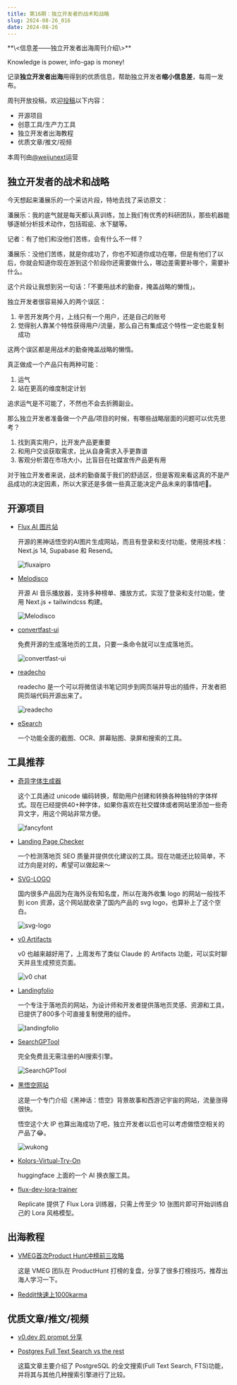 ```yaml
---
title: 第16期：独立开发者的战术和战略
slug: 2024-08-26_016
date: 2024-08-26
---
```


<Aside>
**\<信息差——独立开发者出海周刊介绍\>**

Knowledge is power, info-gap is money!

记录**独立开发者出海**用得到的优质信息，帮助独立开发者**缩小信息差**，每周一发布。

周刊开放投稿，欢迎[投稿](https://github.com/weijunext/gap.weijunext.com/issues)以下内容：
- 开源项目
- 创意工具/生产力工具
- 独立开发者出海教程
- 优质文章/推文/视频

本周刊由[@weijunext](https://x.com/intent/follow?screen_name=weijunext)运营
</Aside>

## 独立开发者的战术和战略

今天想起来潘展乐的一个采访片段，特地去找了采访原文：

潘展乐：我的底气就是每天都认真训练，加上我们有优秀的科研团队，那些机器能够逐帧分析技术动作，包括瑕疵、水下腿等。

记者：有了他们和没他们苦练，会有什么不一样？

潘展乐：没他们苦练，就是你成功了，你也不知道你成功在哪，但是有他们了以后，你就会知道你现在游到这个阶段你还需要做什么，哪边差需要补哪个，需要补什么。

这个片段让我想到另一句话：「不要用战术的勤奋，掩盖战略的懒惰」。

独立开发者很容易掉入的两个误区：

1. 辛苦开发两个月，上线只有一个用户，还是自己的账号
2. 觉得别人靠某个特性获得用户/流量，那么自己有集成这个特性一定也能复制成功

这两个误区都是用战术的勤奋掩盖战略的懒惰。

真正做成一个产品只有两种可能：

1. 运气
2. 站在更高的维度制定计划

追求运气是不可能了，不然也不会去折腾副业。

那么独立开发者准备做一个产品/项目的时候，有哪些战略层面的问题可以优先思考？

1. 找到真实用户，比开发产品更重要
2. 和用户交谈获取需求，比从自身需求入手更靠谱
3. 客观分析潜在市场大小，比盲目在社媒宣传产品更有用

对于独立开发者来说，战术的勤奋属于我们的舒适区，但是客观来看这真的不是产品成功的决定因素，所以大家还是多做一些真正能决定产品未来的事情吧🧐。


## 开源项目

- [Flux AI 图片站](https://github.com/virgoone/next-money)

  开源的黑神话悟空的AI图片生成网站，而且有登录和支付功能，使用技术栈：Next.js 14, Supabase 和 Resend。

  ![fluxaipro](/assets/016/fluxaipro.webp)

- [Melodisco](https://github.com/all-in-aigc/melodisco)

  开源 AI 音乐播放器，支持多种榜单、播放方式，实现了登录和支付功能，使用 Next.js + tailwindcss 构建。

  ![Melodisco](/assets/016/melodisco.webp)

- [convertfast-ui](https://github.com/ObservedObserver/convertfast-ui)

  免费开源的生成落地页的工具，只要一条命令就可以生成落地页。

  ![convertfast-ui](/assets/016/convertfast-ui.webp)

- [readecho](https://github.com/mundane799699/readecho-web)

  readecho 是一个可以将微信读书笔记同步到网页端并导出的插件，开发者把网页端代码开源出来了。

  ![readecho](/assets/016/readecho.webp)

- [eSearch](https://github.com/xushengfeng/eSearch)

  一个功能全面的截图、OCR、屏幕贴图、录屏和搜索的工具。


## 工具推荐

- [奇异字体生成器](https://freakyfontgenerator.top/)

  这个工具通过 unicode 编码转换，帮助用户创建和转换各种独特的字体样式。现在已经提供40+种字体，如果你喜欢在社交媒体或者网站里添加一些奇异文字，用这个网站非常方便。

  ![fancyfont](/assets/016/fancyfont.webp)

- [Landing Page Checker](https://landingpagechecker.org/)

  一个检测落地页 SEO 质量并提供优化建议的工具。现在功能还比较简单，不过方向是对的，希望可以做起来～

- [SVG-LOGO](https://www.svglogo.top/)

  国内很多产品因为在海外没有知名度，所以在海外收集 logo 的网站一般找不到 icon 资源，这个网站就收录了国内产品的 svg logo，也算补上了这个空白。

  ![svg-logo](/assets/016/svglogo.webp)

- [v0 Artifacts](https://v0.dev/chat)

  v0 也越来越好用了，上周发布了类似 Claude 的 Artifacts 功能，可以实时聊天并且生成预览页面。

  ![v0 chat](/assets/016/v0-chat.webp)

- [Landingfolio](https://www.landingfolio.com/)

  一个专注于落地页的网站，为设计师和开发者提供落地页灵感、资源和工具，已提供了800多个可直接复制使用的组件。

  ![landingfolio](/assets/016/landingfolio.webp)

- [SearchGPTool](https://searchgptool.ai)

  完全免费且无需注册的AI搜索引擎。

  ![SearchGPTool](/assets/016/searchgptool.webp)

- [黑悟空网站](https://loreofwukong.com/)

  这是一个专门介绍《黑神话：悟空》背景故事和西游记宇宙的网站，流量涨得很快。
  
  悟空这个大 IP 也算出海成功了吧，独立开发者以后也可以考虑做悟空相关的产品了😂。

  ![wukong](/assets/016/wukong.webp)

- [Kolors-Virtual-Try-On](https://huggingface.co/spaces/Kwai-Kolors/Kolors-Virtual-Try-On)

  huggingface 上面的一个 AI 换衣服工具。
  
- [flux-dev-lora-trainer](https://replicate.com/ostris/flux-dev-lora-trainer/train)

  Replicate 提供了 Flux Lora 训练器，只需上传至少 10 张图片即可开始训练自己的 Lora 风格模型。


## 出海教程

- [VMEG首次Product Hunt冲榜前三攻略](https://mp.weixin.qq.com/s/Nlth1disb61qyK722x5C_A)

  这是 VMEG 团队在 ProductHunt 打榜的复盘，分享了很多打榜技巧，推荐出海人学习一下。

- [Reddit快速上1000karma](https://m.okjike.com/originalPosts/66bea609a76a0c9d65e8b110?s=eyJ1IjoiNThhMTFmNDg4OGYzZGIwMDE2MTAyZTVhIiwiZCI6Mn0%3D&utm_source=wechat_session)


## 优质文章/推文/视频

- [v0.dev 的 prompt 分享](https://baoyu.io/blog/prompt-engineering/v0-dev-prompt)

- [Postgres Full Text Search vs the rest](https://supabase.com/blog/postgres-full-text-search-vs-the-rest)

  这篇文章主要介绍了 PostgreSQL 的全文搜索(Full Text Search, FTS)功能，并将其与其他几种搜索引擎进行了比较。

